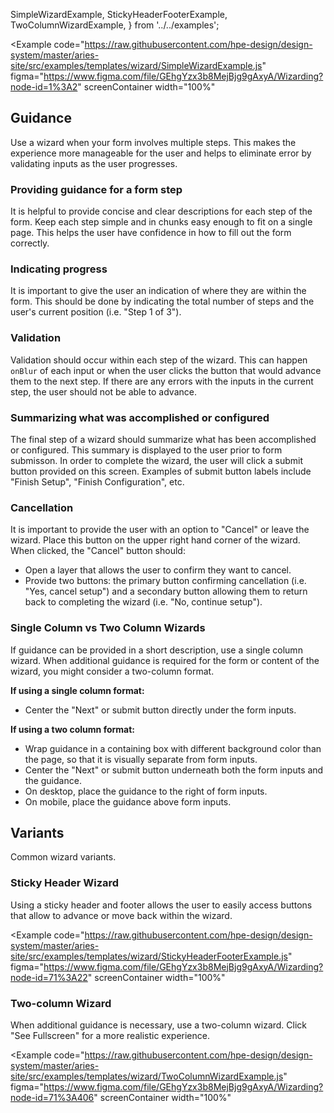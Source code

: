   SimpleWizardExample,
  StickyHeaderFooterExample,
  TwoColumnWizardExample,
} from '../../examples';

<Example
  code="https://raw.githubusercontent.com/hpe-design/design-system/master/aries-site/src/examples/templates/wizard/SimpleWizardExample.js"
  figma="https://www.figma.com/file/GEhgYzx3b8MejBjg9gAxyA/Wizarding?node-id=1%3A2"
  screenContainer
  width="100%"
>
  <SimpleWizardExample />
</Example>

## Guidance

Use a wizard when your form involves multiple steps. This makes the experience more manageable for the user and helps to eliminate error by validating inputs as the user progresses.

### Providing guidance for a form step

It is helpful to provide concise and clear descriptions for each step of the form. Keep each step simple and in chunks easy enough to fit on a single page. This helps the user have confidence in how to fill out the form correctly.

### Indicating progress

It is important to give the user an indication of where they are within the form. This should be done by indicating the total number of steps and the user's current position (i.e. "Step 1 of 3").

### Validation

Validation should occur within each step of the wizard. This can happen `onBlur` of each input or when the user clicks the button that would advance them to the next step. If there are any errors with the inputs in the current step, the user should not be able to advance.

### Summarizing what was accomplished or configured

The final step of a wizard should summarize what has been accomplished or configured. This summary is displayed to the user prior to form submisson. In order to complete the wizard, the user will click a submit button provided on this screen. Examples of submit button labels include "Finish Setup", "Finish Configuration", etc.

### Cancellation

It is important to provide the user with an option to "Cancel" or leave the wizard. Place this button on the upper right hand corner of the wizard. When clicked, the "Cancel" button should:

- Open a layer that allows the user to confirm they want to cancel.
- Provide two buttons: the primary button confirming cancellation (i.e. "Yes, cancel setup") and a secondary button allowing them to return back to completing the wizard (i.e. "No, continue setup").

### Single Column vs Two Column Wizards

If guidance can be provided in a short description, use a single column wizard. When additional guidance is required for the form or content of the wizard, you might consider a two-column format.

**If using a single column format:**

- Center the "Next" or submit button directly under the form inputs.

**If using a two column format:**

- Wrap guidance in a containing box with different background color than the page, so that it is visually separate from form inputs.
- Center the "Next" or submit button underneath both the form inputs and the guidance.
- On desktop, place the guidance to the right of form inputs.
- On mobile, place the guidance above form inputs.

## Variants

Common wizard variants.

### Sticky Header Wizard

Using a sticky header and footer allows the user to easily access buttons that allow to advance or move back within the wizard.

<Example
  code="https://raw.githubusercontent.com/hpe-design/design-system/master/aries-site/src/examples/templates/wizard/StickyHeaderFooterExample.js"
  figma="https://www.figma.com/file/GEhgYzx3b8MejBjg9gAxyA/Wizarding?node-id=71%3A22"
  screenContainer
  width="100%"
>
  <StickyHeaderFooterExample />
</Example>

### Two-column Wizard

When additional guidance is necessary, use a two-column wizard. Click "See Fullscreen" for a more realistic experience.

<Example
  code="https://raw.githubusercontent.com/hpe-design/design-system/master/aries-site/src/examples/templates/wizard/TwoColumnWizardExample.js"
  figma="https://www.figma.com/file/GEhgYzx3b8MejBjg9gAxyA/Wizarding?node-id=71%3A406"
  screenContainer
  width="100%"
>
  <TwoColumnWizardExample />
</Example>
